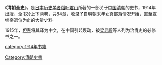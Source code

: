 《'''清朝全史'''》，是[[日本|日本]][[历史学者|历史学者]][[稻叶君山|稻叶君山]]所著的一部关于[[中国|中国]][[清朝|清朝]]的史书，1914年出版，全书分上下两卷，共84章，收录了自[[明朝|明朝]]末年[[女真|女真]]部落情况开始，直至[[宣统帝|宣统帝]]退位为止的大量史料。

1915年，[[但焘|但焘]]将其译为中文，在中国引起轰动，被[[梁启超|梁启超]]等人列为治清史的必修书之一。

{{史書小作品}}

[[Category:清朝史書|Category:清朝史書]]
[[category:1914年书籍|category:1914年书籍]]